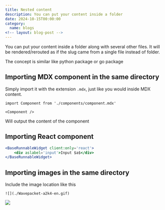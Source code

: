 ```yaml
---
title: Nested content
description: You can put your content inside a folder
date: 2024-10-15T00:00:00
category:
  name: blogs
<!-- layout: blog-post -->
---
```


You can put your content inside a folder along with several other files.
It will be rendered/rerouted as if the slug came from a single file instead of folder.

The concept is similar like python package or go package

## Importing MDX component in the same directory

Simply import it with the extension `.mdx`, just like you would inside MDX content.

```mdx
import Component from './components/component.mdx'

<Component />
```

Will output the content of the component

<blockquote>


<Component />

</blockquote>

## Importing React component


```jsx
<BaseRunnableWidget client:only='react'>
	<div aslabel='input'>Input $a$</div>
</BaseRunnableWidget>
```

<BaseRunnableWidgetWrapped client:only='react' />

## Importing images in the same directory

Include the image location like this

```mdx
![](./Wavepacket-a2k4-en.gif)
```

![](./Wavepacket-a2k4-en.gif)
